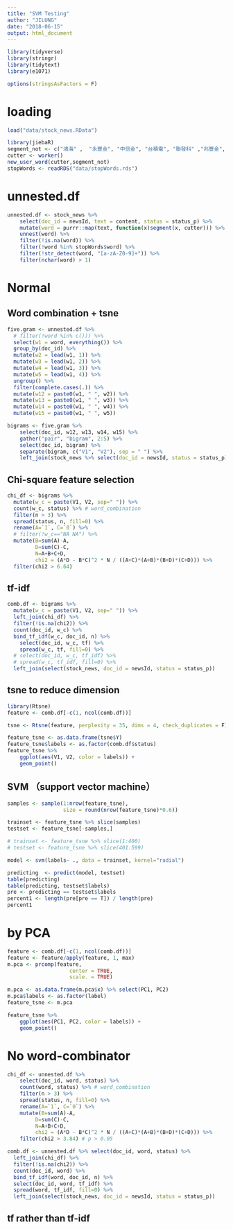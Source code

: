 ```yaml
---
title: "SVM Testing"
author: "JILUNG"
date: "2018-06-15"
output: html_document
---
```



```r
library(tidyverse)
library(stringr)
library(tidytext)
library(e1071)

options(stringsAsFactors = F)
```

# loading
```r
load("data/stock_news.RData")
```


```r
library(jiebaR)
segment_not <- c("鴻海" ,  "永豐金", "中信金", "台積電", "聯發科" ,"兆豐金", "台指期","郭台銘","張忠謀","鉅亨網")
cutter <- worker()
new_user_word(cutter,segment_not)
stopWords <- readRDS("data/stopWords.rds")
```


# unnested.df

```r

unnested.df <- stock_news %>%
    select(doc_id = newsId, text = content, status = status_p) %>%
    mutate(word = purrr::map(text, function(x)segment(x, cutter))) %>%
    unnest(word) %>%
    filter(!is.na(word)) %>% 
    filter(!word %in% stopWords$word) %>% 
    filter(!str_detect(word, "[a-zA-Z0-9]+")) %>% 
    filter(nchar(word) > 1) 
```


# Normal
## Word combination +   tsne
```r
five.gram <- unnested.df %>%
  # filter(!word %in% c())) %>%
  select(w1 = word, everything()) %>%
  group_by(doc_id) %>%
  mutate(w2 = lead(w1, 1)) %>%
  mutate(w3 = lead(w1, 2)) %>%
  mutate(w4 = lead(w1, 3)) %>%
  mutate(w5 = lead(w1, 4)) %>%
  ungroup() %>%
  filter(complete.cases(.)) %>%
  mutate(w12 = paste0(w1, " ", w2)) %>%
  mutate(w13 = paste0(w1, " ", w3)) %>%
  mutate(w14 = paste0(w1, " ", w4)) %>%
  mutate(w15 = paste0(w1, " ", w5))

bigrams <- five.gram %>%
    select(doc_id, w12, w13, w14, w15) %>%
    gather("pair", "bigram", 2:5) %>%
    select(doc_id, bigram) %>%
    separate(bigram, c("V1", "V2"), sep = " ") %>%
    left_join(stock_news %>% select(doc_id = newsId, status = status_p))
```


## Chi-square feature selection

```r

chi_df <- bigrams %>%
  mutate(w_c = paste(V1, V2, sep=" ")) %>%
  count(w_c, status) %>% # word_combination
  filter(n > 3) %>%
  spread(status, n, fill=0) %>%
  rename(A=`1`, C=`0`) %>%
  # filter(!w_c=="NA NA") %>%
  mutate(B=sum(A)-A,
         D=sum(C)-C,
         N=A+B+C+D, 
         chi2 = (A*D - B*C)^2 * N / ((A+C)*(A+B)*(B+D)*(C+D))) %>%
  filter(chi2 > 6.64)

```





## tf-idf

```r
comb.df <- bigrams %>%
  mutate(w_c = paste(V1, V2, sep=" ")) %>%
  left_join(chi_df) %>%
  filter(!is.na(chi2)) %>%
  count(doc_id, w_c) %>%
  bind_tf_idf(w_c, doc_id, n) %>%
    select(doc_id, w_c, tf) %>%
    spread(w_c, tf, fill=0) %>%
  # select(doc_id, w_c, tf_idf) %>%
  # spread(w_c, tf_idf, fill=0) %>%
  left_join(select(stock_news, doc_id = newsId, status = status_p))
```








## tsne to reduce dimension
```r

library(Rtsne)
feature <- comb.df[-c(1, ncol(comb.df))]

tsne <- Rtsne(feature, perplexity = 35, dims = 4, check_duplicates = F)

feature_tsne <- as.data.frame(tsne$Y)
feature_tsne$labels <- as.factor(comb.df$status)
feature_tsne %>%
    ggplot(aes(V1, V2, color = labels)) +
    geom_point()

```



## SVM （support vector machine）

```r

samples <- sample(1:nrow(feature_tsne),
                  size = round(nrow(feature_tsne)*0.6))

trainset <- feature_tsne %>% slice(samples)
testset <- feature_tsne[-samples,]

# trainset <- feature_tsne %>% slice(1:400)
# testset <- feature_tsne %>% slice(401:599)

model <- svm(labels~ ., data = trainset, kernel="radial")

predicting  <- predict(model, testset)
table(predicting)
table(predicting, testset$labels)
pre <- predicting == testset$labels
percent1 <- length(pre[pre == T]) / length(pre)
percent1
```


# by PCA
```r
feature <- comb.df[-c(1, ncol(comb.df))]
feature <- feature/apply(feature, 1, max)
m.pca <- prcomp(feature,
					center = TRUE,
					scale. = TRUE)

m.pca <- as.data.frame(m.pca$x) %>% select(PC1, PC2)
m.pca$labels <- as.factor(label)
feature_tsne <- m.pca

feature_tsne %>%
    ggplot(aes(PC1, PC2, color = labels)) +
    geom_point()
```


# No word-combinator
```r
chi_df <- unnested.df %>%
    select(doc_id, word, status) %>%
    count(word, status) %>% # word_combination
    filter(n > 3) %>%
    spread(status, n, fill=0) %>%
    rename(A=`1`, C=`0`) %>%
    mutate(B=sum(A)-A,
         D=sum(C)-C,
         N=A+B+C+D, 
         chi2 = (A*D - B*C)^2 * N / ((A+C)*(A+B)*(B+D)*(C+D))) %>%
    filter(chi2 > 3.84) # p > 0.05
```


```r
comb.df <- unnested.df %>% select(doc_id, word, status) %>%
  left_join(chi_df) %>%
  filter(!is.na(chi2)) %>%
  count(doc_id, word) %>%
  bind_tf_idf(word, doc_id, n) %>%
  select(doc_id, word, tf_idf) %>%
  spread(word, tf_idf, fill=0) %>%
  left_join(select(stock_news, doc_id = newsId, status = status_p))

```

## tf rather than tf-idf
